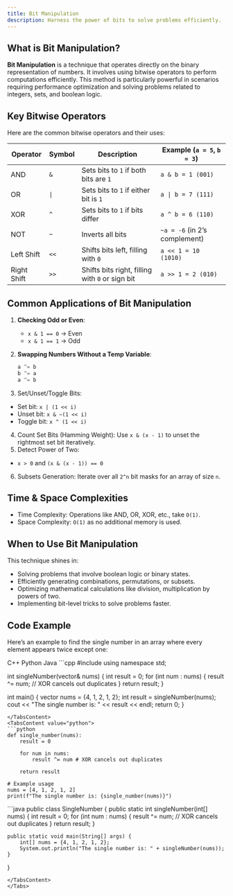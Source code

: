 ```yaml
---
title: Bit Manipulation
description: Harness the power of bits to solve problems efficiently.
---
```


## What is Bit Manipulation?

**Bit Manipulation** is a technique that operates directly on the binary representation of numbers. It involves using bitwise operators to perform computations efficiently. This method is particularly powerful in scenarios requiring performance optimization and solving problems related to integers, sets, and boolean logic.

## Key Bitwise Operators

Here are the common bitwise operators and their uses:

| Operator | Symbol | Description                          | Example (`a = 5`, `b = 3`) |
|----------|--------|--------------------------------------|----------------------------------------|
| AND      | `&`    | Sets bits to `1` if both bits are `1` | `a & b = 1 (001)`                      |
| OR       | `\|`   | Sets bits to `1` if either bit is `1`| `a \| b = 7 (111)`                      |
| XOR      | `^`    | Sets bits to `1` if bits differ      | `a ^ b = 6 (110)`                      |
| NOT      | `~`    | Inverts all bits                     | `~a = -6` (in 2’s complement)         |
| Left Shift | `<<` | Shifts bits left, filling with `0`   | `a << 1 = 10 (1010)`                  |
| Right Shift| `>>` | Shifts bits right, filling with `0` or sign bit | `a >> 1 = 2 (010)`           |

## Common Applications of Bit Manipulation

1. **Checking Odd or Even**:

   - `x & 1 == 0` → Even
   - `x & 1 == 1` → Odd

2. **Swapping Numbers Without a Temp Variable**:
   ```python
   a ^= b
   b ^= a
   a ^= b
   ```
3. Set/Unset/Toggle Bits:

- Set bit: `x | (1 << i)`
- Unset bit: `x & ~(1 << i)`
- Toggle bit: `x ^ (1 << i)`

4. Count Set Bits (Hamming Weight): Use `x & (x - 1)` to unset the rightmost set bit iteratively.
5. Detect Power of Two:

- `x > 0` and `(x & (x - 1)) == 0`

6. Subsets Generation: Iterate over all `2^n` bit masks for an array of size `n`.

## Time & Space Complexities

- Time Complexity: Operations like AND, OR, XOR, etc., take `O(1)`.
- Space Complexity: `O(1)` as no additional memory is used.

## When to Use Bit Manipulation

This technique shines in:

- Solving problems that involve boolean logic or binary states.
- Efficiently generating combinations, permutations, or subsets.
- Optimizing mathematical calculations like division, multiplication by powers of two.
- Implementing bit-level tricks to solve problems faster.

## Code Example

Here’s an example to find the single number in an array where every element appears twice except one:

<Tabs defaultValue="python" className="pt-5 pb-1"> 
    <TabsList> 
        <TabsTrigger value="cpp">C++</TabsTrigger> 
        <TabsTrigger value="python">Python</TabsTrigger> 
        <TabsTrigger value="java">Java</TabsTrigger> 
    </TabsList> 
<TabsContent value="cpp">
```cpp
#include <vector>
using namespace std;

int singleNumber(vector<int>& nums) {
    int result = 0;
    for (int num : nums) {
        result ^= num; // XOR cancels out duplicates
    }
    return result;
}

int main() {
    vector<int> nums = {4, 1, 2, 1, 2};
    int result = singleNumber(nums);
    cout << "The single number is: " << result << endl;
    return 0;
}
```
</TabsContent>
<TabsContent value="python">
```python
def single_number(nums):
    result = 0

    for num in nums:
        result ^= num # XOR cancels out duplicates 
    
    return result

# Example usage
nums = [4, 1, 2, 1, 2]
print(f"The single number is: {single_number(nums)}")
```
</TabsContent>
<TabsContent value="java">
```java
public class SingleNumber {
    public static int singleNumber(int[] nums) {
        int result = 0;
        for (int num : nums) {
            result ^= num; // XOR cancels out duplicates
        }
        return result;
    }

    public static void main(String[] args) {
        int[] nums = {4, 1, 2, 1, 2};
        System.out.println("The single number is: " + singleNumber(nums));
    }
}
```
</TabsContent>
</Tabs>